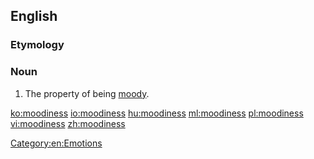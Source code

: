 ==English==
===Etymology===
{{suffix|moody|ness|lang=en}}

===Noun===
{{en-noun|-|es}}

#The property of being [[moody]].

[[Category:en:Emotions]]

[[ko:moodiness]]
[[io:moodiness]]
[[hu:moodiness]]
[[ml:moodiness]]
[[pl:moodiness]]
[[vi:moodiness]]
[[zh:moodiness]]